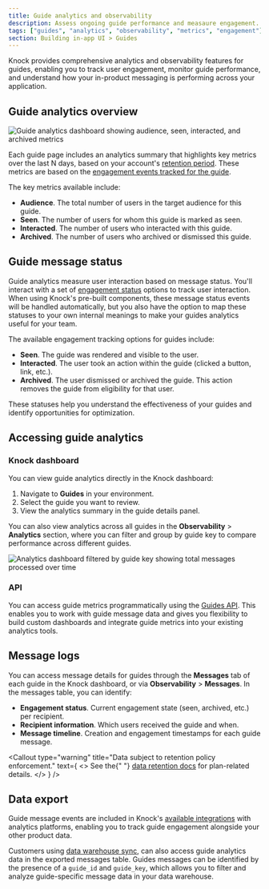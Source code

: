 ```yaml
---
title: Guide analytics and observability
description: Assess ongoing guide performance and measaure engagement.
tags: ["guides", "analytics", "observability", "metrics", "engagement"]
section: Building in-app UI > Guides
---
```


Knock provides comprehensive analytics and observability features for guides, enabling you to track user engagement, monitor guide performance, and understand how your in-product messaging is performing across your application.

## Guide analytics overview

<Image
  src="/images/in-app-ui/GuideAnalytics.png"
  alt="Guide analytics dashboard showing audience, seen, interacted, and archived metrics"
  width={1200}
  height={600}
  className="rounded-md mx-auto border border-gray-200"
/>

Each guide page includes an analytics summary that highlights key metrics over the last N days, based on your account's [retention period](/manage-your-account/data-retention). These metrics are based on the [engagement events tracked for the guide](/in-app-ui/guides/handling-engagement).

The key metrics available include:

- **Audience**. The total number of users in the target audience for this guide.
- **Seen**. The number of users for whom this guide is marked as seen.
- **Interacted**. The number of users who interacted with this guide.
- **Archived**. The number of users who archived or dismissed this guide.

## Guide message status

Guide analytics measure user interaction based on message status. You'll interact with a set of [engagement status](/send-notifications/message-statuses#engagement-status) options to track user interaction. When using Knock's pre-built components, these message status events will be handled automatically, but you also have the option to map these statuses to your own internal meanings to make your guides analytics useful for your team.

The available engagement tracking options for guides include:

- **Seen**. The guide was rendered and visible to the user.
- **Interacted**. The user took an action within the guide (clicked a button, link, etc.).
- **Archived**. The user dismissed or archived the guide. This action removes the guide from eligibility for that user.

These statuses help you understand the effectiveness of your guides and identify opportunities for optimization.

## Accessing guide analytics

### Knock dashboard

You can view guide analytics directly in the Knock dashboard:

1. Navigate to **Guides** in your environment.
2. Select the guide you want to review.
3. View the analytics summary in the guide details panel.

You can also view analytics across all guides in the **Observability** > **Analytics** section, where you can filter and group by guide key to compare performance across different guides.

<Image
  src="/images/in-app-ui/AnalyticsByGuideKey.png"
  alt="Analytics dashboard filtered by guide key showing total messages processed over time"
  width={1200}
  height={600}
  className="rounded-md mx-auto border border-gray-200"
/>

### API

You can access guide metrics programmatically using the [Guides API](/api-reference/users/guides). This enables you to work with guide message data and gives you flexibility to build custom dashboards and integrate guide metrics into your existing analytics tools.

## Message logs

You can access message details for guides through the **Messages** tab of each guide in the Knock dashboard, or via **Observability** > **Messages**. In the messages table, you can identify:

- **Engagement status**. Current engagement state (seen, archived, etc.) per recipient.
- **Recipient information**. Which users received the guide and when.
- **Message timeline**. Creation and engagement timestamps for each guide message.

<Callout
  type="warning"
  title="Data subject to retention policy enforcement."
  text={
    <>
      See the{" "}
      <a href="/manage-your-account/data-retention">data retention docs</a> for
      plan-related details.
    </>
  }
/>

## Data export

Guide message events are included in Knock's [available integrations](/integrations/extensions/overview) with analytics platforms, enabling you to track guide engagement alongside your other product data.

Customers using [data warehouse sync](/integrations/extensions/data-sync), can also access guide analytics data in the exported messages table. Guides messages can be identified by the presence of a `guide_id` and `guide_key`, which allows you to filter and analyze guide-specific message data in your data warehouse.
